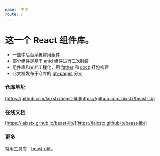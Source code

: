 ```yaml
---
name: -主页
route: /
---
```


# 这一个 React 组件库。

* 一些中后台系统常用组件
* 部分组件是基于 [antd](https://ant.design/index-cn) 组件进行二次封装
* 组件库和文档工程化，用 [father](https://github.com/umijs/father) 和 [docz](https://www.docz.site/) 打包构建
* 此文档发布于仓库的 [gh-pages](https://github.com/laixstx/beast-lib/tree/gh-pages) 分支

### 仓库地址

[https://github.com/laixstx/beast-lib](https://github.com/laixstx/beast-lib)

### 在线文档
[https://laixstx.github.io/beast-lib/](https://laixstx.github.io/beast-lib/)

### 更多
常用工具库：[beast-utils](https://github.com/laixstx/beast-utils)